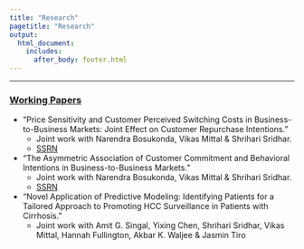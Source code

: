 ```yaml
---
title: "Research"
pagetitle: "Research"
output: 
  html_document:
    includes:
      after_body: footer.html
---
```

***

### <u>Working Papers </u>

  - “Price Sensitivity and Customer Perceived Switching Costs in Business-to-Business Markets: Joint
Effect on Customer Repurchase Intentions.”
    - Joint work with Narendra Bosukonda, Vikas Mittal & Shrihari Sridhar.
    - [SSRN](https://papers.ssrn.com/abstract=3530532){target="_blank"}
&nbsp;

  - “The Asymmetric Association of Customer Commitment and Behavioral Intentions in
Business-to-Business Markets.” 
    - Joint work with Narendra Bosukonda, Vikas Mittal & Shrihari Sridhar.
    - [SSRN](https://papers.ssrn.com/abstract=3532546){target="_blank"}
  - "Novel Application of Predictive Modeling: Identifying Patients for a Tailored Approach to Promoting HCC Surveillance in Patients with Cirrhosis."
    - Joint work with Amit G. Singal, Yixing Chen, Shrihari Sridhar, Vikas Mittal, Hannah Fullington, Akbar K. Waljee & Jasmin Tiro